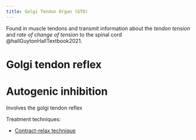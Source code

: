 ```yaml
---
title: Golgi Tendon Organ (GTO)
---
```




Found in muscle tendons and transmit information about the *tendon tension* and *rate of change of tension* to the spinal cord @hallGuytonHallTextbook2021.


# Golgi tendon reflex


# Autogenic inhibition {#autogenic-inhibition}

Involves the golgi tendon reflex

Treatment techniques:

- [Contract-relax technique]({{< var ref-contract-relax-technique.path >}})